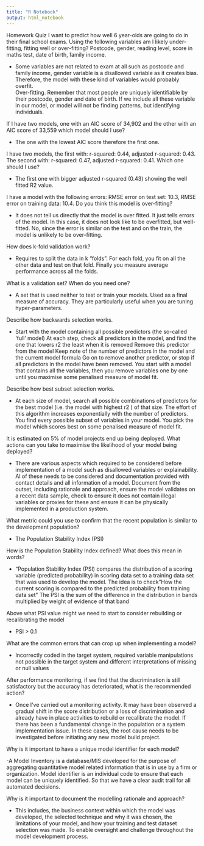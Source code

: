 ```yaml
---
title: "R Notebook"
output: html_notebook
---
```


Homework Quiz
I want to predict how well 6 year-olds are going to do in their final school exams. Using the following variables am I likely under-fitting, fitting well or over-fitting? Postcode, gender, reading level, score in maths test, date of birth, family income.

- Some variables are not related to exam at all such as postcode and family income, gender variable is a disallowed variable as it creates bias. Therefore, the model with these kind of variables would probably overfit.  
Over-fitting. Remember that most people are uniquely identifiable by their postcode, gender and date of birth. If we include all these variable in our model, or model will not be finding patterns, but identifying individuals.

If I have two models, one with an AIC score of 34,902 and the other with an AIC score of 33,559 which model should I use?

- The one with the lowest AIC score therefore the first one.

I have two models, the first with: r-squared: 0.44, adjusted r-squared: 0.43. The second with: r-squared: 0.47, adjusted r-squared: 0.41. Which one should I use?

- The first one with bigger adjusted r-squared (0.43) showing the well fitted R2 value.

I have a model with the following errors: RMSE error on test set: 10.3, RMSE error on training data: 10.4. Do you think this model is over-fitting?

- It does not tell us directly that the model is over fitted. It just tells errors of the model. In this case, it does not look like to be overfitted, but well-fitted. 
No, since the error is similar on the test and on the train, the model is unlikely to be over-fitting.

How does k-fold validation work? 

- Requires to split the data in k “folds”. For each fold, you fit on all the other data and test on that fold. Finally you measure average performance across all the folds.

What is a validation set? When do you need one? 

- A set that is used neither to test or train your models. Used as a final measure of accuracy. They are particularly useful when you are tuning hyper-parameters.

Describe how backwards selection works. 

- Start with the model containing all possible predictors (the so-called ‘full’ model)
At each step, check all predictors in the model, and find the one that lowers r2
 the least when it is removed
Remove this predictor from the model
Keep note of the number of predictors in the model and the current model formula
Go on to remove another predictor, or stop if all predictors in the model have been removed.
You start with a model that contains all the variables, then you remove variables one by one until you maximise some penalised measure of model fit.

Describe how best subset selection works.

- At each size of model, search all possible combinations of predictors for the best model (i.e. the model with highest r2
) of that size. The effort of this algorithm increases exponentially with the number of predictors.
You find every possible subset of variables in your model. You pick the model which scores best on some penalised measure of model fit.

It is estimated on 5% of model projects end up being deployed. What actions can you take to maximise the likelihood of your model being deployed?

- There are various aspects which required to be considered before implementation of a model such as disallowed variables or explainability. Al of these needs to be considered and documentation provided with contact details and all information of a model. 
Document from the outset, including rationale and approach, ensure the model validates on a recent data sample, check to ensure it does not contain illegal variables or proxies for these and ensure it can be physically implemented in a production system.

What metric could you use to confirm that the recent population is similar to the development population?

- The Population Stability Index (PSI)

How is the Population Stability Index defined? What does this mean in words? 

- “Population Stability Index (PSI) compares the distribution of a scoring variable (predicted probability) in scoring data set to a training data set that was used to develop the model. The idea is to check”How the current scoring is compared to the predicted probability from training data set" 
The PSI is the sum of the difference in the distribution in bands multiplied by weight of evidence of that band

Above what PSI value might we need to start to consider rebuilding or recalibrating the model

- PSI > 0.1

What are the common errors that can crop up when implementing a model? 

- Incorrectly coded in the target system, required variable manipulations not possible in the target system and different interpretations of missing or null values

After performance monitoring, if we find that the discrimination is still satisfactory but the accuracy has deteriorated, what is the recommended action?

- Once I’ve carried out a monitoring activity. It may have been observed a gradual shift in the score distribution or a loss of discrimination and already have in place activities to rebuild or recalibrate the model. If there has been a fundamental change in the population or a system implementation issue. In these cases, the root cause needs to be investigated before initiating any new model build project.

Why is it important to have a unique model identifier for each model?

-A Model Inventory is a database/MIS developed for the purpose of aggregating quantitative model related information that is in use by a firm or organization. 
Model identifier is an individual code to ensure that each model can be uniquely identified.
So that we have a clear audit trail for all automated decisions.

Why is it important to document the modelling rationale and approach? 

- This includes, the business context within which the model was developed, the selected technique and why it was chosen, the limitations of your model, and how your training and test dataset selection was made.
To enable oversight and challenge throughout the model development process.

